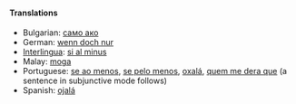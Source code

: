 ====Translations====
*Bulgarian: [[само ако]]
*German: [[wenn doch nur]]
*[[Interlingua]]: [[si al minus]]
*Malay: [[moga]]
*Portuguese: [[se ao menos]], [[se pelo menos]], [[oxalá]], [[quem me dera que]] (a sentence in subjunctive mode follows)
*Spanish: [[ojalá]]